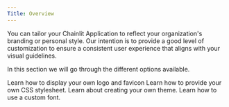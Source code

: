 ```yaml
---
Title: Overview
---
```


You can tailor your Chainlit Application to reflect your organization's branding or personal style. Our intention is to provide a good level of customization to ensure a consistent user experience that aligns with your visual guidelines.

In this section we will go through the different options available.

<CardGroup cols={2}>
  <Card
    title="Custom Logo and Favicon"
    icon="image"
    color="#ea5a0c"
    href="/customisation/custom-logo-and-favicon"
  >
    Learn how to display your own logo and favicon
  </Card>
  <Card
    title="Custom CSS"
    icon="paint-roller"
    color="#0285c7"
    href="/customisation/custom-css"
  >
    Learn how to provide your own CSS stylesheet.
  </Card>
  <Card
    title="Theme"
    icon="palette"
    color="#16a34a"
    href="/customisation/theme"
  >
    Learn about creating your own theme.
  </Card>
  <Card
    title="Font"
    icon="font"
    color="#dc2626"
    href="/customisation/custom-font"
  >
    Learn how to use a custom font.
  </Card>
</CardGroup>
